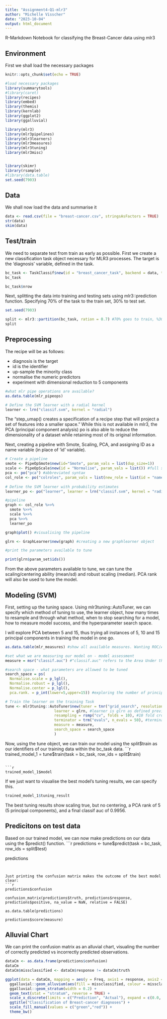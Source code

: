```yaml
---
title: "Assignment4-Q1-mlr3"
author: "Michelle Visscher"
date: "2023-10-04"
output: html_document
---
```


R-Markdown Notebook for classifying the Breast-Cancer data using mlr3

## Environment

First we shall load the necessary packages

```r
knitr::opts_chunk$set(echo = TRUE)

#load necessary packages
library(summarytools)
#library(caret)
library(recipes)
library(embed)
library(themis)
library(kernlab)
library(ggplot2)
library(ggalluvial)

library(mlr3)
library(mlr3pipelines)
library(mlr3learners)
library(mlr3measures)
library(mlr3tuning)
library(mlr3misc)


library(skimr)
library(rsample)
#library(data.table)
set.seed(7903)
```

## Data

We shall now load the data and summarise it
```r

data <- read.csv(file = "breast-cancer.csv", stringsAsFactors = TRUE)
str(data)
skim(data)

```

## Test/train

We need to separate test from train as early as possible. First we create a new classification task object necessary for MLR3 processes. The target is the 'diagnosis' variable, defined in the task.

```r

bc_task <- TaskClassif$new(id = "breast_cancer_task", backend = data, target = "diagnosis")
bc_task

bc_task$nrow

```


Next, splitting the data into training and testing sets using mlr3::prediction function. Specifying 70% of the task to the train set, 30% to test set.

```r

set.seed(7903)

split <- mlr3::partition(bc_task, ration = 0.7) #70% goes to train, %30 goes to test
split

```

## Preprocessing

The recipe will be as follows:

 * diagnosis is the target
 * id is the identifier
 * up-sample the minority class
 * normalise the numeric predictors
 * experiment with dimensional reduction to 5 components
 
```r
#what mlr pipe operations are available?
as.data.table(mlr_pipeops)

# Define the SVM learner with a radial kernel
learner <- lrn("classif.svm", kernel = "radial")

```
The "step_umap() creates a specification of a recipe step that will project a set of features into a smaller space." While this is not available in mlr3, the PCA (principal component analysis) po is also able to reduce the dimensionality of a dataset while retaining most of its original information.

Next, creating a pipeline with Smote, Scaling, PCA, and assigning ID as a name variable (in place of 'id' variable).

```r
# Create a pipeline
smote <- PipeOpSmote$new(id="Smote", param_vals = list(dup_size=1))
scale <- PipeOpScale$new(id = "Normalise", param_vals = list()) #full syntax
pca <- po("pca") #abbreviated syntax
col_role <- po("colroles", param_vals = list(new_role = list(id = "name"))) ### id not work
              
# Define the SVM learner with probability estimates
learner_po <- po("learner", learner = lrn("classif.svm", kernel = "radial", predict_type = "prob"))

#pipeline
graph <- col_role %>>% 
  smote %>>% 
  scale %>>% 
  pca %>>% 
  learner_po

graph$plot() #visualising the pipeline

glrn <- GraphLearner$new(graph) #creating a new graphlearner object
```

```r
#print the parameters available to tune

print(glrn$param_set$ids())

```
From the above parameters available to tune, we can tune the scaling/centering ability (mean/sd) and robust scaling (median). PCA rank will also be used to tune the model.

## Modeling (SVM)

First, setting up the tuning space. Using mlr3tuning::AutoTuner, we can specify which method of tuning to use, the learner object, how many times to resample and through what method, when to stop searching for a model, how to measure model success, and the hyperparameter search space. 

I will explore PCA between 5 and 15, thus trying all instances of 5, 10 and 15 principal components in training the model in one go. 
```r
as.data.table(mlr_measures) #show all available measures. Wanting ROC/AUC

#set what we are measuring our model on - model assessment
measure = msr("classif.auc") #"classif.auc" refers to the Area Under the Receiver Operating Characteristic (ROC) Curve (AUC) as a classification measure.

#search space - what parameters are allowed to be tuned
search_space = ps(
  Normalise.scale = p_lgl(), 
  Normalise.robust = p_lgl(),
  Normalise.center = p_lgl(),
  pca.rank. = p_int(lower=5,upper=15)) #exploring the number of principal components within this range (b/w 5 and 15).

# Train the learner on the training Task 
tune <- mlr3tuning::AutoTuner$new(tuner = tnr("grid_search", resolution = 5), #tuner - which method - gridsearch, gaussian, random search. Lots of options. Here, will use grid search. 
                      learner = glrn, #learner is glrn as defined previously
                      resampling = rsmp("cv", folds = 10), #10 fold cross vailidation
                      terminator = trm("evals", n_evals = 50), #terminate - when to stop. eg after 50 models
                      measure = measure,
                      search_space = search_space
                      )
```

Now, using the tune object, we can train our model using the split$train as our identifiers of our training data within the bc_task data. 
```r
trained_model_1 = tune$train(task = bc_task, row_ids = split$train)

```

```r
trained_model_1$model

```

If we just want to visualise the best model's tuning results, we can specify this. 
```r
trained_model_1$tuning_result
```
The best tuning results show scaling true, but no centering, a PCA rank of 5 (5 principal components), and a final classif auc of 0.9956.

## Predicitons on test data

Based on our trained model, we can now make predictions on our data using the $predict() function. 
```r

predictions <- tune$predict(task = bc_task, row_ids = split$test)

predictions

```


Just printing the confusion matrix makes the outcome of the best model clear:
```r
predictions$confusion

confusion_matrix(predictions$truth, predictions$response, predictions$positive, na_value = NaN, relative = FALSE)

as.data.table(predictions)

predictions$score(measure)
```


## Alluvial Chart

We can print the confusion matrix as an alluvial chart, visualing the number of correctly predicted vs incorrectly predicted observations. 

```r
dataCm <- as.data.frame(predictions$confusion)
dataCm
dataCm$missclassified <- dataCm$response != dataCm$truth

ggplot(data = dataCm, mapping = aes(y = Freq, axis1 = response, axis2 = truth, label = after_stat(stratum))) +
  ggalluvial::geom_alluvium(aes(fill = missclassified, colour = missclassified), show.legend = TRUE) +
  ggalluvial::geom_stratum(width = 0.2) +
  geom_text(stat = "stratum", reverse = TRUE) +
  scale_x_discrete(limits = c("Prediction", "Actual"), expand = c(0.0, 0.0)) +
  ggtitle("Classification of Breast-cancer diagnoses") +
  scale_fill_manual(values = c("green","red")) +
  theme_bw()
```

